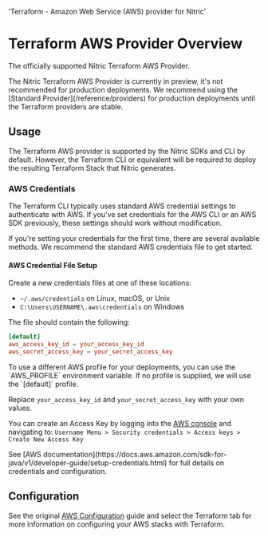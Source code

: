   'Terraform - Amazon Web Service (AWS) provider for Nitric'

# Terraform AWS Provider Overview

The officially supported Nitric Terraform AWS Provider.

<Note>
  The Nitric Terraform AWS Provider is currently in preview, it's not
  recommended for production deployments. We recommend using the [Standard
  Provider](/reference/providers) for production deployments until the Terraform
  providers are stable.
</Note>

## Usage

The Terraform AWS provider is supported by the Nitric SDKs and CLI by default. However, the Terraform CLI or equivalent will be required to deploy the resulting Terraform Stack that Nitric generates.

### AWS Credentials

The Terraform CLI typically uses standard AWS credential settings to authenticate with AWS. If you've set credentials for the AWS CLI or an AWS SDK previously, these settings should work without modification.

If you're setting your credentials for the first time, there are several available methods. We recommend the standard AWS credentials file to get started.

#### AWS Credential File Setup

Create a new credentials files at one of these locations:

- `~/.aws/credentials` on Linux, macOS, or Unix
- `C:\Users\USERNAME\.aws\credentials` on Windows

The file should contain the following:

```toml
[default]
aws_access_key_id = your_access_key_id
aws_secret_access_key = your_secret_access_key
```

<Note>
  To use a different AWS profile for your deployments, you can use the
  `AWS_PROFILE` environment variable. If no profile is supplied, we will use the
  `[default]` profile.
</Note>

Replace `your_access_key_id` and `your_secret_access_key` with your own values.

You can create an Access Key by logging into the [AWS console](https://aws.amazon.com/console/) and navigating to:
`Username Menu > Security credentials > Access keys > Create New Access Key`

<Note>
  See [AWS
  documentation](https://docs.aws.amazon.com/sdk-for-java/v1/developer-guide/setup-credentials.html)
  for full details on credentials and configuration.
</Note>

## Configuration

See the original [AWS Configuration](/reference/providers/aws/configuration) guide and select the Terraform tab for more information on configuring your AWS stacks with Terraform.
